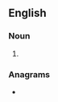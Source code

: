 ==English==

===Noun===
{{head|en|noun plural form}}

# {{plural of|ngaio|lang=en}}

===Anagrams===
* {{anagrams|en|a=aginos|Nagios|Sai Gon|Saigon|angios|gosain|sagoin}}